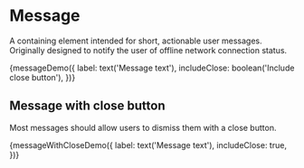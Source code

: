 
<Meta title="Components/Message" decorators={[withKnobs]} />

# Message

A containing element intended for short, actionable user messages. Originally
designed to notify the user of offline network connection status.

<Preview>
  <Story name="Message" height="120px">
    {messageDemo({
      label: text('Message text'),
      includeClose: boolean('Include close button'),
    })}
  </Story>
</Preview>

## Message with close button

Most messages should allow users to dismiss them with a close button.

<Preview>
  <Story name="Message with close" height="120px">
    {messageWithCloseDemo({
      label: text('Message text'),
      includeClose: true,
    })}
  </Story>
</Preview>
